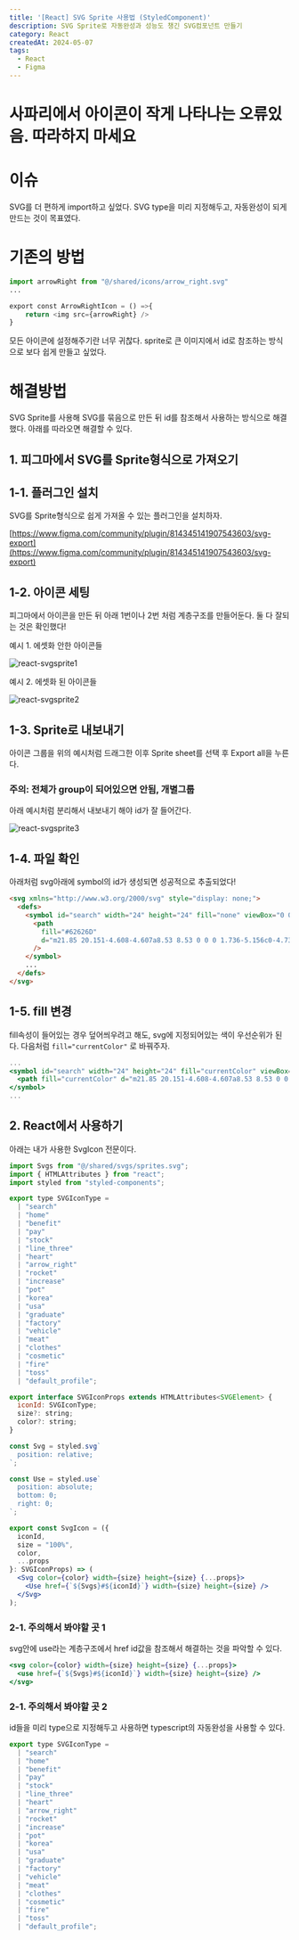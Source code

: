 ```yaml
---
title: '[React] SVG Sprite 사용법 (StyledComponent)'
description: SVG Sprite로 자동완성과 성능도 챙긴 SVG컴포넌트 만들기
category: React
createdAt: 2024-05-07
tags:
  - React
  - Figma
---
```


# 사파리에서 아이콘이 작게 나타나는 오류있음. 따라하지 마세요

# 이슈

SVG를 더 편하게 import하고 싶었다. SVG type을 미리 지정해두고, 자동완성이 되게 만드는 것이 목표였다.

# 기존의 방법

```python
import arrowRight from "@/shared/icons/arrow_right.svg"
...

export const ArrowRightIcon = () =>{
    return <img src={arrowRight} />
}
```

모든 아이콘에 설정해주기란 너무 귀찮다. sprite로 큰 이미지에서 id로 참조하는 방식으로 보다 쉽게 만들고 싶었다.

# 해결방법

SVG Sprite를 사용해 SVG를 묶음으로 만든 뒤 id를 참조해서 사용하는 방식으로 해결했다. 아래를 따라오면 해결할 수 있다.

## 1. 피그마에서 SVG를 Sprite형식으로 가져오기

## 1-1. 플러그인 설치

SVG를 Sprite형식으로 쉽게 가져올 수 있는 플러그인을 설치하자.

[https://www.figma.com/community/plugin/814345141907543603/svg-export](https://www.figma.com/community/plugin/814345141907543603/svg-export)

## 1-2. 아이콘 세팅

피그마에서 아이콘을 만든 뒤 아래 1번이나 2번 처럼 계층구조를 만들어둔다. 둘 다 잘되는 것은 확인했다!

예시 1. 에셋화 안한 아이콘들

![react-svgsprite1](/assets/react-svgsprite1.png)

예시 2. 에셋화 된 아이콘들

![react-svgsprite2](/assets/react-svgsprite2.png)

## 1-3. Sprite로 내보내기

아이콘 그룹을 위의 예시처럼 드래그한 이후 Sprite sheet를 선택 후 Export all을 누른다.

### 주의: 전체가 group이 되어있으면 안됨, 개별그룹

아래 예시처럼 분리해서 내보내기 해야 id가 잘 들어간다.

![react-svgsprite3](/assets/react-svgsprite3.png)

## 1-4. 파일 확인

아래처럼 svg아래에 symbol의 id가 생성되면 성공적으로 추출되었다!

```html
<svg xmlns="http://www.w3.org/2000/svg" style="display: none;">
  <defs>
    <symbol id="search" width="24" height="24" fill="none" viewBox="0 0 24 24">
      <path
        fill="#62626D"
        d="m21.85 20.151-4.608-4.607a8.53 8.53 0 0 0 1.736-5.156c0-4.736-3.854-8.589-8.589-8.589C5.653 1.8 1.8 5.653 1.8 10.389c0 4.735 3.853 8.589 8.589 8.589a8.533 8.533 0 0 0 5.156-1.736l4.607 4.607a1.197 1.197 0 0 0 1.697-.001 1.201 1.201 0 0 0 0-1.697ZM4.2 10.389A6.196 6.196 0 0 1 10.39 4.2a6.195 6.195 0 0 1 6.188 6.188 6.195 6.195 0 0 1-6.188 6.188 6.194 6.194 0 0 1-6.19-6.187Z"
      />
    </symbol>
    ...
  </defs>
</svg>
```

## 1-5. fill 변경

fill속성이 들어있는 경우 덮어씌우려고 해도, svg에 지정되어있는 색이 우선순위가 된다. 다음처럼 `fill="currentColor"` 로 바꿔주자.

```jsx
...
<symbol id="search" width="24" height="24" fill="currentColor" viewBox="0 0 24 24">
  <path fill="currentColor" d="m21.85 20.151-4.608-4.607a8.53 8.53 0 0 0 1.736-5.156c0-4.736-3.854-8.589-8.589-8.589C5.653 1.8 1.8 5.653 1.8 10.389c0 4.735 3.853 8.589 8.589 8.589a8.533 8.533 0 0 0 5.156-1.736l4.607 4.607a1.197 1.197 0 0 0 1.697-.001 1.201 1.201 0 0 0 0-1.697ZM4.2 10.389A6.196 6.196 0 0 1 10.39 4.2a6.195 6.195 0 0 1 6.188 6.188 6.195 6.195 0 0 1-6.188 6.188 6.194 6.194 0 0 1-6.19-6.187Z"/>
</symbol>
...
```

## 2. React에서 사용하기

아래는 내가 사용한 SvgIcon 전문이다.

```jsx
import Svgs from "@/shared/svgs/sprites.svg";
import { HTMLAttributes } from "react";
import styled from "styled-components";

export type SVGIconType =
  | "search"
  | "home"
  | "benefit"
  | "pay"
  | "stock"
  | "line_three"
  | "heart"
  | "arrow_right"
  | "rocket"
  | "increase"
  | "pot"
  | "korea"
  | "usa"
  | "graduate"
  | "factory"
  | "vehicle"
  | "meat"
  | "clothes"
  | "cosmetic"
  | "fire"
  | "toss"
  | "default_profile";

export interface SVGIconProps extends HTMLAttributes<SVGElement> {
  iconId: SVGIconType;
  size?: string;
  color?: string;
}

const Svg = styled.svg`
  position: relative;
`;

const Use = styled.use`
  position: absolute;
  bottom: 0;
  right: 0;
`;

export const SvgIcon = ({
  iconId,
  size = "100%",
  color,
  ...props
}: SVGIconProps) => (
  <Svg color={color} width={size} height={size} {...props}>
    <Use href={`${Svgs}#${iconId}`} width={size} height={size} />
  </Svg>
);

```

### 2-1. 주의해서 봐야할 곳 1

svg안에 use라는 계층구조에서 href id값을 참조해서 해결하는 것을 파악할 수 있다.

```jsx
<svg color={color} width={size} height={size} {...props}>
  <use href={`${Svgs}#${iconId}`} width={size} height={size} />
</svg>
```

### 2-1. 주의해서 봐야할 곳 2

id들을 미리 type으로 지정해두고 사용하면 typescript의 자동완성을 사용할 수 있다.

```jsx
export type SVGIconType =
  | "search"
  | "home"
  | "benefit"
  | "pay"
  | "stock"
  | "line_three"
  | "heart"
  | "arrow_right"
  | "rocket"
  | "increase"
  | "pot"
  | "korea"
  | "usa"
  | "graduate"
  | "factory"
  | "vehicle"
  | "meat"
  | "clothes"
  | "cosmetic"
  | "fire"
  | "toss"
  | "default_profile";
```
